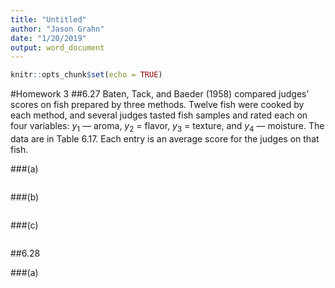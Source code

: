 ```yaml
---
title: "Untitled"
author: "Jason Grahn"
date: "1/20/2019"
output: word_document
---
```


```r
knitr::opts_chunk$set(echo = TRUE)
```


#Homework 3 
##6.27 
Baten, Tack, and Baeder (1958) compared judges' scores on fish prepared by three methods. Twelve fish were cooked by each method, and several judges tasted fish samples and rated each on four variables: $y_{1}$  — aroma, $y_{2}$ = flavor, $y_{3}$ = texture, and $y_{4}$ — moisture. The data are in Table 6.17. Each entry is an average score for the judges on that fish. 

###(a)
```r

```

###(b)
```r

```

###(c)
```r

```


##6.28 

###(a)
```r

```

